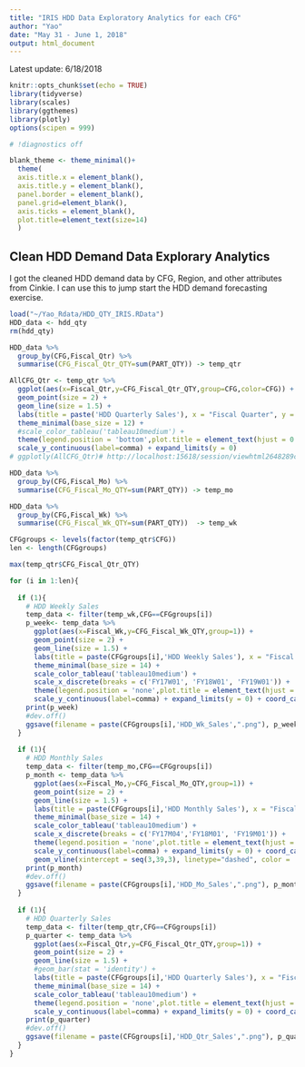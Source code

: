 ```yaml
---
title: "IRIS HDD Data Exploratory Analytics for each CFG"
author: "Yao"
date: "May 31 - June 1, 2018"
output: html_document
---
```


Latest update: 6/18/2018

```r
knitr::opts_chunk$set(echo = TRUE)
library(tidyverse)
library(scales)
library(ggthemes)
library(plotly)
options(scipen = 999)

# !diagnostics off

blank_theme <- theme_minimal()+
  theme(
  axis.title.x = element_blank(),
  axis.title.y = element_blank(),
  panel.border = element_blank(),
  panel.grid=element_blank(),
  axis.ticks = element_blank(),
  plot.title=element_text(size=14)
  )

```

## Clean HDD Demand Data Explorary Analytics

I got the cleaned HDD demand data by CFG, Region, and other attributes from Cinkie. I can use this to jump start the HDD demand forecasting exercise.
```r
load("~/Yao_Rdata/HDD_QTY_IRIS.RData")
HDD_data <- hdd_qty
rm(hdd_qty)
```

```r
HDD_data %>% 
  group_by(CFG,Fiscal_Qtr) %>%
  summarise(CFG_Fiscal_Qtr_QTY=sum(PART_QTY)) -> temp_qtr

AllCFG_Qtr <- temp_qtr %>% 
  ggplot(aes(x=Fiscal_Qtr,y=CFG_Fiscal_Qtr_QTY,group=CFG,color=CFG)) +
  geom_point(size = 2) +
  geom_line(size = 1.5) +
  labs(title = paste('HDD Quarterly Sales'), x = "Fiscal Quarter", y = "Part Quantity") + 
  theme_minimal(base_size = 12) + 
  #scale_color_tableau('tableau10medium') + 
  theme(legend.position = 'bottom',plot.title = element_text(hjust = 0.5))+
  scale_y_continuous(label=comma) + expand_limits(y = 0)
# ggplotly(AllCFG_Qtr)# http://localhost:15618/session/viewhtml2648289c24ca/index.html

HDD_data %>% 
  group_by(CFG,Fiscal_Mo) %>%
  summarise(CFG_Fiscal_Mo_QTY=sum(PART_QTY)) -> temp_mo

HDD_data %>% 
  group_by(CFG,Fiscal_Wk) %>%
  summarise(CFG_Fiscal_Wk_QTY=sum(PART_QTY))  -> temp_wk

CFGgroups <- levels(factor(temp_qtr$CFG))
len <- length(CFGgroups)

max(temp_qtr$CFG_Fiscal_Qtr_QTY)

for (i in 1:len){
  
  if (1){
    # HDD Weekly Sales
    temp_data <- filter(temp_wk,CFG==CFGgroups[i])
    p_week<- temp_data %>%
      ggplot(aes(x=Fiscal_Wk,y=CFG_Fiscal_Wk_QTY,group=1)) +
      geom_point(size = 2) +
      geom_line(size = 1.5) +
      labs(title = paste(CFGgroups[i],'HDD Weekly Sales'), x = "Fiscal Week", y = "Part Quantity") + 
      theme_minimal(base_size = 14) + 
      scale_color_tableau('tableau10medium') + 
      scale_x_discrete(breaks = c('FY17W01', 'FY18W01', 'FY19W01')) +
      theme(legend.position = 'none',plot.title = element_text(hjust = 0.5)) +
      scale_y_continuous(label=comma) + expand_limits(y = 0) + coord_cartesian(ylim = c(0,300000))
    print(p_week)
    #dev.off()
    ggsave(filename = paste(CFGgroups[i],'HDD_Wk_Sales',".png"), p_week, width=10)
  }
  
  if (1){
    # HDD Monthly Sales
    temp_data <- filter(temp_mo,CFG==CFGgroups[i])
    p_month <- temp_data %>%
      ggplot(aes(x=Fiscal_Mo,y=CFG_Fiscal_Mo_QTY,group=1)) +
      geom_point(size = 2) +
      geom_line(size = 1.5) +
      labs(title = paste(CFGgroups[i],'HDD Monthly Sales'), x = "Fiscal Month", y = "Part Quantity") + 
      theme_minimal(base_size = 14) + 
      scale_color_tableau('tableau10medium') + 
      scale_x_discrete(breaks = c('FY17M04','FY18M01', 'FY19M01')) +
      theme(legend.position = 'none',plot.title = element_text(hjust = 0.5)) +
      scale_y_continuous(label=comma) + expand_limits(y = 0) + coord_cartesian(ylim = c(0,300000))
      geom_vline(xintercept = seq(3,39,3), linetype="dashed", color = 'gray')
    print(p_month)
    #dev.off()
    ggsave(filename = paste(CFGgroups[i],'HDD_Mo_Sales',".png"), p_month, width=10)
  }
  
  if (1){
    # HDD Quarterly Sales
    temp_data <- filter(temp_qtr,CFG==CFGgroups[i])
    p_quarter <- temp_data %>%
      ggplot(aes(x=Fiscal_Qtr,y=CFG_Fiscal_Qtr_QTY,group=1)) +
      geom_point(size = 2) +
      geom_line(size = 1.5) +
      #geom_bar(stat = 'identity') +
      labs(title = paste(CFGgroups[i],'HDD Quarterly Sales'), x = "Fiscal Quarter", y = "Part Quantity") + 
      theme_minimal(base_size = 14) + 
      scale_color_tableau('tableau10medium') + 
      theme(legend.position = 'none',plot.title = element_text(hjust = 0.5))+
      scale_y_continuous(label=comma) + expand_limits(y = 0) + coord_cartesian(ylim = c(0,300000))
    print(p_quarter)
    #dev.off()
    ggsave(filename = paste(CFGgroups[i],'HDD_Qtr_Sales',".png"), p_quarter, width=10)
  }
}
```

